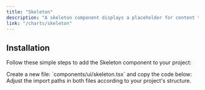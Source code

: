 ```yaml
---
title: "Skeleton"
description: "A skeleton component displays a placeholder for content that is still loading."
link: "/charts/skeleton"
---
```


<ComponentPreview name="skeleton-demo" />

## Installation

Follow these simple steps to add the Skeleton component to your project:

<Steps>

<Step>
    Create a new file: `components/ui/skeleton.tsx` and copy the code below:
</Step>

<CollapsibleSource name="skeleton" />

<Step>
    Adjust the import paths in both files according to your project's structure.
</Step>

</Steps>
